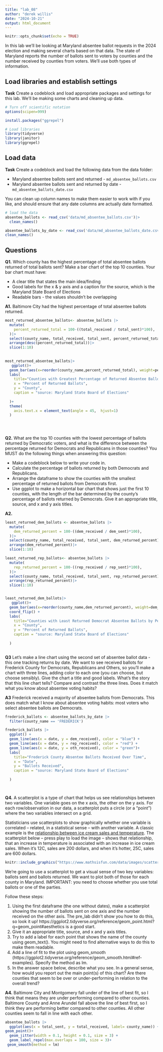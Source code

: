 ```yaml
---
title: "lab_08"
author: "derek willis"
date: "2024-10-21"
output: html_document
---
```


```r
knitr::opts_chunk$set(echo = TRUE)
```

In this lab we'll be looking at Maryland absentee ballot requests in the 2024 election and making several charts based on that data. The state of Maryland reports the number of ballots sent to voters by counties and the number received by counties from voters. We'll use both types of information.

## Load libraries and establish settings

**Task** Create a codeblock and load appropriate packages and settings for this lab. We'll be making some charts and cleaning up data.

```r
# Turn off scientific notation
options(scipen=999)

install.packages("ggrepel")

# Load libraries
library(tidyverse)
library(janitor)
library(ggrepel)
```

## Load data

**Task** Create a codeblock and load the following data from the data folder:

-   Maryland absentee ballots sent and returned - `md_absentee_ballots.csv`
-   Maryland absentee ballots sent and returned by date - `md_absentee_ballots_date.csv`

You can clean up column names to make them easier to work with if you like, and should ensure that any date columns are actually date formatted.

```r
# load the data
absentee_ballots <- read_csv('data/md_absentee_ballots.csv')|>
  clean_names()

absentee_ballots_by_date <- read_csv('data/md_absentee_ballots_date.csv')|>
clean_names()

```

## Questions

**Q1.** Which county has the highest percentage of total absentee ballots returned of total ballots sent? Make a bar chart of the top 10 counties. Your bar chart must have:

-   A clear title that states the main idea/finding
-   Good labels for the x & y axis and a caption for the source, which is the Maryland State Board of Elections
-   Readable bars - the values shouldn't be overlapping

**A1.**  Baltimore City had the highest percentage of total absentee ballots returned.

```r

most_returned_absentee_ballots<- absentee_ballots |>
  mutate(
    percent_returned_total = 100-((total_received / total_sent)*100),
  )|>
  select(county_name, total_received, total_sent, percent_returned_total)|>
  arrange(desc(percent_returned_total))|>
  slice(1:10)
  
  
most_returned_absentee_ballots|>
   ggplot()+
  geom_bar(aes(x=reorder(county_name,percent_returned_total), weight=percent_returned_total)) +
  labs(
    title="Counties with Greatest Percentage of Returned Absentee Ballots",
    x = "Percent of Returned Ballots",
    y = "County",
    caption = "source: Maryland State Board of Elections"
    
  )+
  theme(
    axis.text.x = element_text(angle = 45,  hjust=1)
  )
  
 
 

```

**Q2.** What are the top 10 counties with the lowest percentage of ballots returned by Democratic voters, and what is the difference between the percentage returned for Democrats and Republicans in those counties? You MUST do the following things when answering this question:

-   Make a codeblock below to write your code in.
-   Calculate the percentage of ballots returned by both Democrats and Republicans.
-   Arrange the dataframe to show the counties with the smallest percentage of returned ballots from Democrats first.
-   Use ggplot to make a horizontal bar chart that shows just the first 10 counties, with the length of the bar determined by the county's percentage of ballots returned by Democrats. Give it an appropriate title, source, and x and y axis titles.

**A2.**

```r
least_returned_dem_ballots <- absentee_ballots |>
  mutate(
    dem_returned_percent = 100-((dem_received / dem_sent)*100),
  )|>
  select(county_name, total_received, total_sent, dem_returned_percent)|>
  arrange(dem_returned_percent)|>
  slice(1:10)

least_returned_rep_ballots<- absentee_ballots |>
  mutate(
    rep_returned_percent = 100-((rep_received / rep_sent)*100),
  )|>
  select(county_name, total_received, total_sent, rep_returned_percent)|>
  arrange(rep_returned_percent)|>
  slice(1:10)


least_returned_dem_ballots|>
   ggplot()+
  geom_bar(aes(x=reorder(county_name,dem_returned_percent), weight=dem_returned_percent)) +
  coord_flip() +
  labs(
    title="Counties with Least Returned Democrat Absentee Ballots by Percent",
    x = "County",
    y = "Percent of Returned Ballots",
    caption = "source: Maryland State Board of Elections"
    
  )
  
```
**Q3** Let's make a line chart using the second set of absentee ballot data - this one tracking returns by date. We want to see received ballots for Frederick County for Democrats, Republicans and Others, so you'll make a chart with three lines, adding color to each one (you can choose, but choose sensibly). Give the chart a title and good labels. What's the story that this line chart tells? Compare and contrast the three lines. Does it match what you know about absentee voting habits?

**A3** Frederick received a majority of absentee ballots from Democrats. This does match what I know about absentee voting habits: most voters who select absentee ballots are Democrats.

```r
frederick_ballots <- absentee_ballots_by_date |>
  filter(county_name == 'FREDERICK')

frederick_ballots |>
  ggplot() + 
  geom_line(aes(x = date, y = dem_received), color = "blue") +
  geom_line(aes(x = date, y = rep_received), color = "red") +
  geom_line(aes(x = date, y = oth_received), color = "green")+
  labs(
    title="Frederick County Absentee Ballots Received Over Time",
    x = "Date",
    y = "Ballots Received",
    caption = "source: Maryland State Board of Elections"
    
  )

 
```

**Q4.** A scatterplot is a type of chart that helps us see relationships between two variables. One variable goes on the x axis, the other on the y axis. For each row/observation in our data, a scatterplot puts a circle (or a "point") where the two variables intersect on a grid.

Statisticians use scatterplots to show graphically whether one variable is correlated -- related, in a statistical sense -- with another variable. A classic example is the [relationship between ice cream sales and temperature](https://www.mathsisfun.com/data/scatter-xy-plots.html). The scatterplot below -- press play to load the image -- shows that relationship, that an increase in temperature is associated with an increase in ice cream sales. When it's 12C, sales are 200 dollars, and when it's hotter, 25C, sales are 600 dollars.

```r
knitr::include_graphics("https://www.mathsisfun.com/data/images/scatter-ice-cream1.svg")
```

We're going to use a scatterplot to get a visual sense of two key variables: ballots sent and ballots returned. We want to plot both of those for each county in Maryland. IMPORTANT: you need to choose whether you use total ballots or one of the parties.

Follow these steps:

1. Using the first dataframe (the one without dates), make a scatterplot showing the number of ballots sent on one axis and the number received on the other axis. The pre_lab didn't show you how to do this, so look it up! https://ggplot2.tidyverse.org/reference/geom_point.html?q=geom_point#aesthetics is a good start.
2. Give it an appropriate title, source, and x and y axis titles.
3. Try to add a label for each point that shows the name of the county using geom_text(). You might need to find alternative ways to do this to make them readable.
4. Add a line of fit to the plot using geom_smooth (https://ggplot2.tidyverse.org/reference/geom_smooth.html#ref-examples). Specify the method as lm.
5. In the answer space below, describe what you see. In a general sense, how would you report out the main point(s) of this chart? Are there counties that seem to be over or under-performing in relation to the overall trend?

**A4.** Baltimore City and Montgomery fall under of the line of best fit, so I think that means they are under performing compared to other counties. Baltimore County and Anne Arundel fall above the line of best first, so I think they are performing better compared to other counties.  All other counties seem to fall in line with each other. 

```r

absentee_ballots |>
  ggplot(aes(x = total_sent, y = total_received, label= county_name)) +
geom_point()+
  geom_jitter(width = 0.1, height = 0.1, size = 3) +
  geom_label_repel(max.overlaps = 100, size = 3)+
 geom_smooth(method = lm)
  
```
